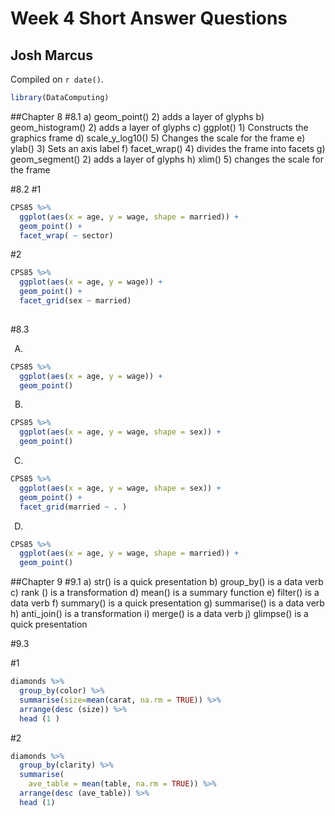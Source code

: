 # Week 4 Short Answer Questions

## Josh Marcus

<!-- leave this material as is -->
Compiled on `r date()`.

```r
library(DataComputing)
```
<!-- put your content after this line -->

##Chapter 8
#8.1
a) geom_point() 2) adds a layer of glyphs
b) geom_histogram() 2) adds a layer of glyphs
c) ggplot() 1) Constructs the graphics frame
d) scale_y_log10() 5) Changes the scale for the frame
e) ylab() 3) Sets an axis label
f) facet_wrap() 4) divides the frame into facets
g) geom_segment() 2) adds a layer of glyphs
h) xlim() 5) changes the scale for the frame

#8.2
#1 

```r
CPS85 %>%
  ggplot(aes(x = age, y = wage, shape = married)) +
  geom_point() +
  facet_wrap( ~ sector)
```

#2

```r
CPS85 %>%
  ggplot(aes(x = age, y = wage)) +
  geom_point() +
  facet_grid(sex ~ married) 
  
```

#8.3

A)
```r
CPS85 %>%
  ggplot(aes(x = age, y = wage)) +
  geom_point() 
```

B)

```r
CPS85 %>%
  ggplot(aes(x = age, y = wage, shape = sex)) +
  geom_point() 
```

C)

```r
CPS85 %>%
  ggplot(aes(x = age, y = wage, shape = sex)) +
  geom_point() +
  facet_grid(married ~ . )
```

D)

```r
CPS85 %>%
  ggplot(aes(x = age, y = wage, shape = married)) +
  geom_point() 
```

##Chapter 9
#9.1
a) str() is a quick presentation
b) group_by() is a data verb
c) rank () is a transformation
d) mean() is a summary function
e) filter() is a data verb
f) summary() is a quick presentation
g) summarise() is a data verb
h) anti_join() is a transformation
i) merge() is a data verb
j) glimpse() is a quick presentation

#9.3

#1

```r
diamonds %>%
  group_by(color) %>%
  summarise(size=mean(carat, na.rm = TRUE)) %>%
  arrange(desc (size)) %>%
  head (1 )
```


#2

```r
diamonds %>%
  group_by(clarity) %>%
  summarise(
    ave_table = mean(table, na.rm = TRUE)) %>%
  arrange(desc (ave_table)) %>%
  head (1)
```